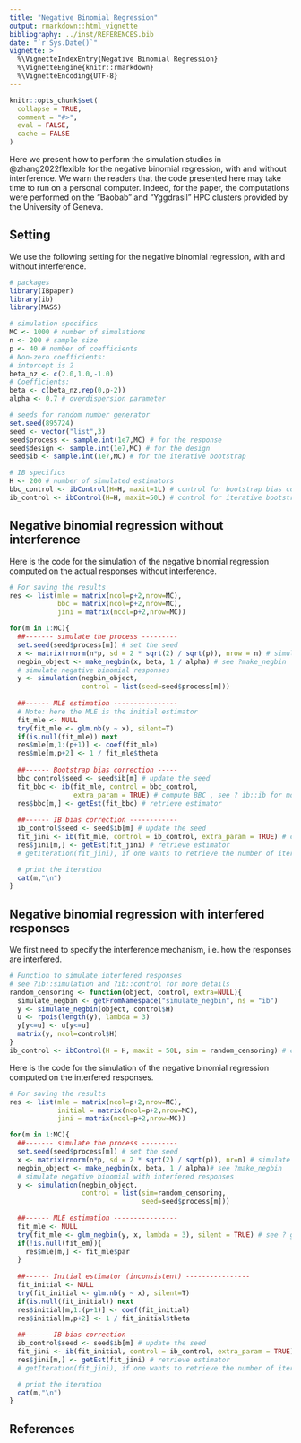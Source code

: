 ```yaml
---
title: "Negative Binomial Regression"
output: rmarkdown::html_vignette
bibliography: ../inst/REFERENCES.bib
date: "`r Sys.Date()`"
vignette: >
  %\VignetteIndexEntry{Negative Binomial Regression}
  %\VignetteEngine{knitr::rmarkdown}
  %\VignetteEncoding{UTF-8}
---
```


```r
knitr::opts_chunk$set(
  collapse = TRUE,
  comment = "#>",
  eval = FALSE,
  cache = FALSE
)
```

Here we present how to perform the simulation studies in @zhang2022flexible for the negative binomial regression, with and without interference. We warn the readers that the code presented here may take time to run on a personal computer. Indeed, for the paper, the computations were performed on the "Baobab" and "Yggdrasil" HPC clusters provided by the University of Geneva. 

## Setting

We use the following setting for the negative binomial regression, with and without interference.

```r
# packages
library(IBpaper)
library(ib)
library(MASS)

# simulation specifics
MC <- 1000 # number of simulations
n <- 200 # sample size
p <- 40 # number of coefficients
# Non-zero coefficients:
# intercept is 2
beta_nz <- c(2.0,1.0,-1.0)
# Coefficients:
beta <- c(beta_nz,rep(0,p-2))
alpha <- 0.7 # overdispersion parameter

# seeds for random number generator
set.seed(895724)
seed <- vector("list",3)
seed$process <- sample.int(1e7,MC) # for the response
seed$design <- sample.int(1e7,MC) # for the design
seed$ib <- sample.int(1e7,MC) # for the iterative bootstrap

# IB specifics
H <- 200 # number of simulated estimators
bbc_control <- ibControl(H=H, maxit=1L) # control for bootstrap bias correction (BBC)
ib_control <- ibControl(H=H, maxit=50L) # control for iterative bootstrap (IB)
```


## Negative binomial regression without interference

Here is the code for the simulation of the negative binomial regression computed on the actual responses without interference. 

```r
# For saving the results
res <- list(mle = matrix(ncol=p+2,nrow=MC),
            bbc = matrix(ncol=p+2,nrow=MC),
            jini = matrix(ncol=p+2,nrow=MC))

for(m in 1:MC){
  ##------- simulate the process ---------
  set.seed(seed$process[m]) # set the seed
  x <- matrix(rnorm(n*p, sd = 2 * sqrt(2) / sqrt(p)), nrow = n) # simulate the design
  negbin_object <- make_negbin(x, beta, 1 / alpha) # see ?make_negbin
  # simulate negative binomial responses
  y <- simulation(negbin_object, 
                  control = list(seed=seed$process[m])) 
  
  ##------ MLE estimation ----------------
  # Note: here the MLE is the initial estimator
  fit_mle <- NULL
  try(fit_mle <- glm.nb(y ~ x), silent=T)
  if(is.null(fit_mle)) next
  res$mle[m,1:(p+1)] <- coef(fit_mle)
  res$mle[m,p+2] <- 1 / fit_mle$theta
  
  ##------ Bootstrap bias correction -----
  bbc_control$seed <- seed$ib[m] # update the seed
  fit_bbc <- ib(fit_mle, control = bbc_control, 
                extra_param = TRUE) # compute BBC , see ? ib::ib for more details
  res$bbc[m,] <- getEst(fit_bbc) # retrieve estimator
  
  ##------ IB bias correction ------------
  ib_control$seed <- seed$ib[m] # update the seed
  fit_jini <- ib(fit_mle, control = ib_control, extra_param = TRUE) # compute IB
  res$jini[m,] <- getEst(fit_jini) # retrieve estimator
  # getIteration(fit_jini), if one wants to retrieve the number of iterations

  # print the iteration
  cat(m,"\n")
}
```

## Negative binomial regression with interfered responses

We first need to specify the interference mechanism, i.e. how the responses are interfered. 

```r
# Function to simulate interfered responses
# see ?ib::simulation and ?ib::control for more details 
random_censoring <- function(object, control, extra=NULL){
  simulate_negbin <- getFromNamespace("simulate_negbin", ns = "ib")
  y <- simulate_negbin(object, control$H)
  u <- rpois(length(y), lambda = 3)
  y[y<=u] <- u[y<=u]
  matrix(y, ncol=control$H)
}
ib_control <- ibControl(H = H, maxit = 50L, sim = random_censoring) # control for iterative bootstrap (IB)
```

Here is the code for the simulation of the negative binomial regression computed on the interfered responses. 

```r
# For saving the results
res <- list(mle = matrix(ncol=p+2,nrow=MC),
            initial = matrix(ncol=p+2,nrow=MC),
            jini = matrix(ncol=p+2,nrow=MC))

for(m in 1:MC){
  ##------- simulate the process ---------
  set.seed(seed$process[m]) # set the seed
  x <- matrix(rnorm(n*p, sd = 2 * sqrt(2) / sqrt(p)), nr=n) # simulate the design
  negbin_object <- make_negbin(x, beta, 1 / alpha)# see ?make_negbin
  # simulate negative binomial with interfered responses
  y <- simulation(negbin_object, 
                  control = list(sim=random_censoring,
                                 seed=seed$process[m])) 
  
  ##------ MLE estimation ----------------
  fit_mle <- NULL
  try(fit_mle <- glm_negbin(y, x, lambda = 3), silent = TRUE) # see ? glm_negbin
  if(!is.null(fit_em)){
    res$mle[m,] <- fit_mle$par
  }
  
  ##------ Initial estimator (inconsistent) ----------------
  fit_initial <- NULL
  try(fit_initial <- glm.nb(y ~ x), silent=T)
  if(is.null(fit_initial)) next
  res$initial[m,1:(p+1)] <- coef(fit_initial)
  res$initial[m,p+2] <- 1 / fit_initial$theta
  
  ##------ IB bias correction ------------
  ib_control$seed <- seed$ib[m] # update the seed
  fit_jini <- ib(fit_initial, control = ib_control, extra_param = TRUE) # compute IB
  res$jini[m,] <- getEst(fit_jini) # retrieve estimator
  # getIteration(fit_jini), if one wants to retrieve the number of iterations

  # print the iteration
  cat(m,"\n")
}
```

## References
